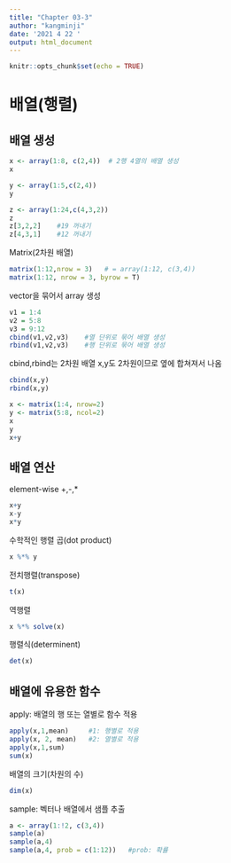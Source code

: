 ---
title: "Chapter 03-3"
author: "kangminji"
date: '2021 4 22 '
output: html_document
---

```{r setup, include=FALSE}
knitr::opts_chunk$set(echo = TRUE)
```

# 배열(행렬)

## 배열 생성
```{r}
x <- array(1:8, c(2,4))  # 2행 4열의 배열 생성
x
```

```{r}
y <- array(1:5,c(2,4))
y
```

```{r}
z <- array(1:24,c(4,3,2)) 
z 
z[3,2,2]    #19 꺼내기
z[4,3,1]    #12 꺼내기
```

Matrix(2차원 배열)
```{r}
matrix(1:12,nrow = 3)   # = array(1:12, c(3,4))
matrix(1:12, nrow = 3, byrow = T)
```

vector을 묶어서 array 생성
```{r}
v1 = 1:4
v2 = 5:8
v3 = 9:12
cbind(v1,v2,v3)    #열 단위로 묶어 배열 생성
rbind(v1,v2,v3)    #행 단위로 묶어 배열 생성

```

cbind,rbind는 2차원 배열
x,y도 2차원이므로 옆에 합쳐져서 나옴
```{r}
cbind(x,y)
rbind(x,y)
```

```{r}
x <- matrix(1:4, nrow=2)
y <- matrix(5:8, ncol=2)
x
y
x+y
```
## 배열 연산
element-wise +,-,*
```{r}
x+y
x-y
x*y
```

수학적인 행렬 곱(dot product)
```{r}
x %*% y
```
전치행렬(transpose)
```{r}
t(x)
```
역행렬
```{r}
x %*% solve(x)
```
행렬식(determinent)
```{r}
det(x)
```

## 배열에 유용한 함수
apply: 배열의 행 또는 열별로 함수 적용
```{r}
apply(x,1,mean)     #1: 행별로 적용
apply(x, 2, mean)   #2: 열별로 적용
apply(x,1,sum)
sum(x)
```
배열의 크기(차원의 수)
```{r}
dim(x)
```

sample: 벡터나 배열에서 샘플 추출
```{r}
a <- array(1:!2, c(3,4))
sample(a)
sample(a,4)
sample(a,4, prob = c(1:12))   #prob: 확률
```








